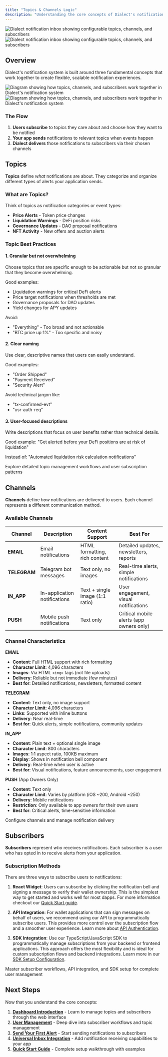 ```yaml
---
title: "Topics & Channels Logic"
description: "Understanding the core concepts of Dialect's notification system: how topics organize notifications, channels deliver them, and subscribers receive them."
---
```


<img
  className="block dark:hidden"
  src="https://res.cloudinary.com/dnxjhra4h/image/upload/f_auto,q_auto/v1755522267/dialect-docs/inbox-fully-configurable-by-user.png"
  alt="Dialect notification inbox showing configurable topics, channels, and subscribers"
/>
<img
  className="hidden dark:block"
  src="https://res.cloudinary.com/dnxjhra4h/image/upload/f_auto,q_auto/v1754573782/dialect-docs/inbox-fully-configurable-by-user.png"
  alt="Dialect notification inbox showing configurable topics, channels, and subscribers"
/>

## Overview

Dialect's notification system is built around three fundamental concepts that work together to create flexible, scalable notification experiences.

<img
  className="block dark:hidden"
  src="https://res.cloudinary.com/dnxjhra4h/image/upload/f_auto,q_auto/v1754583102/dialect-docs/topics-and-channels-how-it-all-works-together.png"
  alt="Diagram showing how topics, channels, and subscribers work together in Dialect's notification system"
/>
<img
  className="hidden dark:block"
  src="https://res.cloudinary.com/dnxjhra4h/image/upload/f_auto,q_auto/v1754583102/dialect-docs/topics-and-channels-how-it-all-works-together.png"
  alt="Diagram showing how topics, channels, and subscribers work together in Dialect's notification system"
/>

### The Flow
1. **Users subscribe** to topics they care about and choose how they want to be notified
2. **Your app sends** notifications to relevant topics when events happen  
3. **Dialect delivers** those notifications to subscribers via their chosen channels

## Topics

**Topics** define *what* notifications are about. They categorize and organize different types of alerts your application sends.

### What are Topics?

Think of topics as notification categories or event types:
- **Price Alerts** - Token price changes
- **Liquidation Warnings** - DeFi position risks  
- **Governance Updates** - DAO proposal notifications
- **NFT Activity** - New offers and auction alerts

### Topic Best Practices

#### 1. Granular but not overwhelming

Choose topics that are specific enough to be actionable but not so granular that they become overwhelming.

Good examples:
- Liquidation warnings for critical DeFi alerts
- Price target notifications when thresholds are met
- Governance proposals for DAO updates
- Yield changes for APY updates

Avoid:
- "Everything" - Too broad and not actionable
- "BTC price up 1%" - Too specific and noisy

#### 2. Clear naming

Use clear, descriptive names that users can easily understand.

Good examples:
- "Order Shipped" 
- "Payment Received"
- "Security Alert"

Avoid technical jargon like:
- "tx-confirmed-evt"
- "usr-auth-req"

#### 3. User-focused descriptions

Write descriptions that focus on user benefits rather than technical details.

Good example:
"Get alerted before your DeFi positions are at risk of liquidation"

Instead of:
"Automated liquidation risk calculation notifications"

<Card title="Learn More: Topic Management" icon="user-gear" href="/alerts/integrate-inbox/user-management">
  Explore detailed topic management workflows and user subscription patterns
</Card>

## Channels

**Channels** define *how* notifications are delivered to users. Each channel represents a different communication method.

### Available Channels

| Channel | Description | Content Support | Best For |
|---------|-------------|-----------------|----------|
| **EMAIL** | Email notifications | HTML formatting, rich content | Detailed updates, newsletters, reports |
| **TELEGRAM** | Telegram bot messages | Text only, no images | Real-time alerts, simple notifications |
| **IN_APP** | In-application notifications | Text + single image (1:1 ratio) | User engagement, visual notifications |
| **PUSH** | Mobile push notifications | Text only | Critical mobile alerts (app owners only) |

### Channel Characteristics

**EMAIL**
- **Content**: Full HTML support with rich formatting
- **Character Limit**: 4,096 characters
- **Images**: Via HTML `<img>` tags (not file uploads)
- **Delivery**: Reliable but not immediate (few minutes)
- **Best for**: Detailed notifications, newsletters, formatted content

**TELEGRAM** 
- **Content**: Text only, no image support
- **Character Limit**: 4,096 characters  
- **Links**: Supported with inline buttons
- **Delivery**: Near real-time
- **Best for**: Quick alerts, simple notifications, community updates

**IN_APP**
- **Content**: Plain text + optional single image
- **Character Limit**: 800 characters
- **Images**: 1:1 aspect ratio, 100KB maximum
- **Display**: Shows in notification bell component
- **Delivery**: Real-time when user is active
- **Best for**: Visual notifications, feature announcements, user engagement

**PUSH** (App Owners Only)
- **Content**: Text only
- **Character Limit**: Varies by platform (iOS ~200, Android ~250)
- **Delivery**: Mobile notifications
- **Restriction**: Only available to app owners for their own users
- **Best for**: Critical alerts, time-sensitive information

<Card title="Learn More: Channel Configuration" icon="gear" href="/alerts/integrate-inbox/user-management#step-2%3A-channel-management">
  Configure channels and manage notification delivery 
</Card>

## Subscribers

**Subscribers** represent *who* receives notifications. Each subscriber is a user who has opted in to receive alerts from your application.

### Subscription Methods

There are three ways to subscribe users to notifications:

1. **React Widget**: Users can subscribe by clicking the notification bell and signing a message to verify their wallet ownership. This is the simplest way to get started and works well for most dapps. For more information checkout our [Quick Start guide](/alerts/quick-start#step-4-user-subscribes-to-notifications-2-minutes).

2. **API Integration**: For wallet applications that can sign messages on behalf of users, we recommend using our API to programmatically subscribe users. This provides more control over the subscription flow and a smoother user experience. Learn more about [API Authentication](/alerts/integrate-inbox/api/authentication).

3. **SDK Integration**: Use our TypeScript/JavaScript SDK to programmatically manage subscriptions from your backend or frontend applications. This approach offers the most flexibility and is ideal for custom subscription flows and backend integrations. Learn more in our [SDK Setup Configuration](/alerts/integrate-inbox/sdk/setup-configuration).

<Card title="Learn More: Subscriber Management" icon="users" href="/alerts/integrate-inbox/user-management">
  Master subscriber workflows, API integration, and SDK setup for complete user management
</Card>

## Next Steps

Now that you understand the core concepts:

1. **[Dashboard Introduction](/alerts/setup/dashboard-introduction)** - Learn to manage topics and subscribers through the web interface
2. **[User Management](/alerts/integrate-inbox/user-management)** - Deep dive into subscriber workflows and topic management
3. **[Send Your First Alert](/alerts/send)** - Start sending notifications to subscribers
4. **[Universal Inbox Integration](/alerts/integrate-inbox/universal-inbox)** - Add notification receiving capabilities to your app
5. **[Quick Start Guide](/alerts/quick-start)** - Complete setup walkthrough with examples